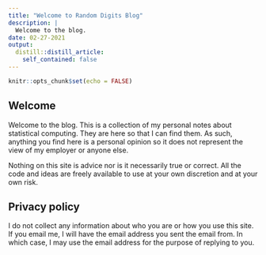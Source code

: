 ```yaml
---
title: "Welcome to Random Digits Blog"
description: |
  Welcome to the blog.
date: 02-27-2021
output:
  distill::distill_article:
    self_contained: false
---
```



```r
knitr::opts_chunk$set(echo = FALSE)
```

## Welcome
Welcome to the blog. This is a collection of my personal notes about statistical computing. They are here so that I can find them. As such, anything you find here is a personal opinion so it does not represent the view of my employer or anyone else.

Nothing on this site is advice nor is it necessarily true or correct. All the code and ideas are freely available to use at your own discretion and at your own risk.

## Privacy policy
I do not collect any information about who you are or how you use this site. If you email me, I will have the email address you sent the email from. In which case, I may use the email address for the purpose of replying to you.


